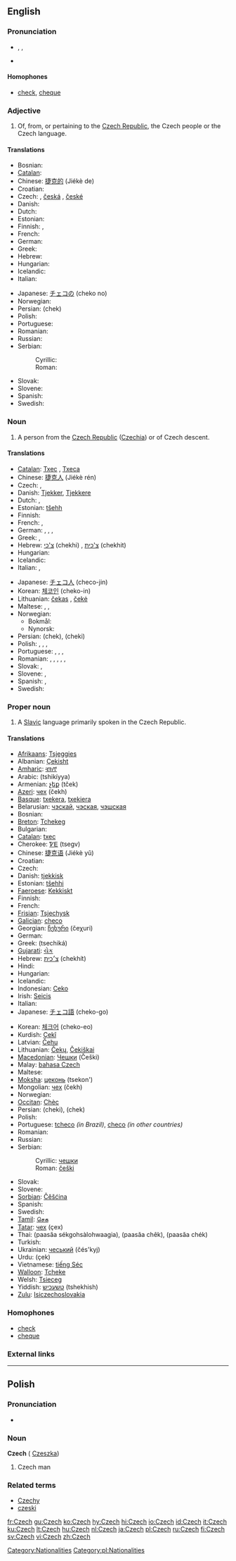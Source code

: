 {{interwiktionary|code=cs}}
==English==

===Pronunciation===
* {{AHD|chĕk}}, {{IPA|/ʧek/}}, {{SAMPA|/tSek/}}
* {{audio|en-us-Czech.ogg|Audio (US)}}

====Homophones====
* [[check]], [[cheque]]

===Adjective===
{{en-adj|-}}

# Of, from, or pertaining to the [[Czech Republic]], the Czech people or the Czech language.

====Translations====
{{top}}
* Bosnian: {{t-|bs|češki}}
* [[Catalan]]: {{t|ca|txec}}
* Chinese: [[捷克的]] (Jiékè de)
* Croatian: {{t-|hr|češki}}
* Czech: {{t+|cs|český|m}}, [[česká]] {{f}}, [[české]] {{n}}
* Danish: {{t|da|tjekkisk}}
* Dutch: {{t+|nl|Tsjechisch}}
* Estonian: {{tø|ee|tšehhi|xs=Ewe}}
* Finnish: {{t-|fi|tšekkiläinen}}, {{t+|fi|tšekki}}
* French: {{t+|fr|tchèque}}
* German: {{t|de|tschechisch}}
* Greek: {{t|el|τσέχικος|sc=Grek}}
* Hebrew: {{t|he|צ'כי|tr=chekhi|sc=Hebr}}
* Hungarian: {{t+|hu|cseh}}
* Icelandic: {{t|is|tékkneskur}}
* Italian: {{t+|it|ceco}}
{{mid}}
* Japanese: [[チェコ]]の (cheko no)
* Norwegian: {{t-|no|tsjekkisk}}
* Persian: {{FAchar|[[چک]]}} (chek)
* Polish: {{t-|pl|czeski}}
* Portuguese: {{t|pt|tcheco}}
* Romanian: {{t-|ro|ceh}}
* Russian: {{t-|ru|чешский|tr=češskij|sc=Cyrl}}
* Serbian:
*: Cyrillic: {{t-|sr|чешки|sc=Cyrl}}
*: Roman: {{t-|sr|češki}}
* Slovak: {{t-|sk|český}}
* Slovene: {{t+|sl|češki}}
* Spanish: {{t+|es|checo}}
* Swedish: {{t-|sv|tjeckisk}}
{{bottom}}

===Noun===
{{wikipedia}}
{{en-noun}}

# A person from the [[Czech Republic]] ([[Czechia]]) or of Czech descent.

====Translations====
{{trans-top|person}}
* [[Catalan]]: [[Txec]] {{m}}, [[Txeca]] {{f}}
* Chinese: [[捷克人]] (Jiékè rén)
* Czech: {{t+|cs|Čech|m}}, {{t+|cs|Češka|f}}
* Danish: [[Tjekker]], [[Tjekkere]] {{p}}
* Dutch: {{t-|nl|Tsjech|m}}, {{t-|nl|Tsjechische|f}}
* Estonian: [[tšehh]]
* Finnish: {{t+|fi|tšekki}}
* French: {{t+|fr|Tchèque}}, {{t-|fr|Tchèques|p}}
* German: {{t-|de|Tscheche|m}}, {{t-|de|Tschechin|f}}, {{t-|de|Tschechen|m|p}}, {{t-|de|Tschechinnen|f|p}}
* Greek: {{t-|el|Τσέχος|m|sc=Grek}}, {{t-|el|Τσέχα|f|sc=Grek}}
* Hebrew: [[צ'כי]] (chekhi) {{m}}, [[צ'כית]] (chekhit) {{f}}
* Hungarian: {{t+|hu|cseh}}
* Icelandic: {{t|is|Tékki|m}}
* Italian: {{t+|it|ceco|m}}, {{t+|it|ceca|f}}
{{trans-mid}}
* Japanese: [[チェコ人]] (checo-jin)
* Korean: [[체코인]] (cheko-in)
* Lithuanian: [[čekas]] {{m}}, [[čekė]] {{f}}
* Maltese: {{t-|mt|Ċek|m|xs=Maltese}}, {{t-|mt|Ċeka|f|xs=Maltese}}, {{t-|mt|Ċeki|p|xs=Maltese}}
* Norwegian:
**  Bokmål: {{t-|no|tsjekker|m}}
**  Nynorsk: {{t|nn|tsjekkar|m|xs=Nynorsk}}
* Persian: {{FAchar|[[چک]]}} (chek), {{FAchar|[[چکی]]}} (cheki)
* Polish: {{t+|pl|Czech|m}}, {{t-|pl|Czeszka|f}}, {{t-|pl|Czesi|m|p}}, {{t-|pl|Czeszki|f|p}}
* Portuguese: {{t-|pt|Tcheco|m}}, {{t-|pt|Tcheca|f}}, {{t-|pt|Tchecos|m|p}}, {{t-|pt|Tchecas|f|p}}
* Romanian: {{t-|ro|ceh|m}}, {{t-|ro|cehă}}, {{t-|ro|cehoaică}}, {{t-|ro|cehi|m|p}}, {{t-|ro|cehe}}, {{t-|ro|cehoaice|f|p}}
* Slovak: {{t-|sk|Čech|m}}, {{t-|sk|Češka|f}}
* Slovene: {{t+|sl|Čeh|m}}, {{t-|sl|Čehinja|f}}
* Spanish: {{t+|es|checo|m}}, {{t-|es|checa|f}}
* Swedish: {{t-|sv|tjeck|c}}
{{trans-bottom}}

===Proper noun===
{{en-proper noun}}

# A [[Slavic]] language primarily spoken in the Czech Republic.

====Translations====
{{trans-top|language}}
* [[Afrikaans]]: [[Tsjeggies]]
* Albanian: [[Çekisht]]
* [[Amharic]]: [[ቼክኛ]]
* Arabic: {{ARchar|[[تشيكية]]}} (tshikíyya) {{f}}
* Armenian: [[չեք]] (tček)
* [[Azeri]]: [[чех]] (čekh)
* [[Basque]]: [[txekera]], [[txekiera]]
* Belarusian: [[чэскай]], [[чэская]], [[чэшская]]
* Bosnian: {{t-|bs|češki|m}}
* [[Breton]]: [[Tchekeg]]
* Bulgarian: {{t-|bg|чешки|tr=češki|sc=Cyrl}}
* [[Catalan]]: [[txec]]
* Cherokee: [[ᏤᎬ]] (tsegv)
* Chinese: [[捷克语]] (Jiékè yǔ)
* Croatian: {{t-|hr|češki jezik|m}}
* Czech: {{t+|cs|čeština|f}}
* Danish: [[tjekkisk]]
* Estonian: [[tšehhi]]
* [[Faeroese]]: [[Kekkiskt]]
* Finnish: {{t+|fi|tšekki}}
* French: {{t+|fr|tchèque}}
* [[Frisian]]: [[Tsjechysk]]
* [[Galician]]: [[checo]]
* Georgian: [[ჩეხური]] (čeχuri)
* German: {{t-|de|Tschechisch|n}}
* Greek: {{t+|el|τσεχικά|n|p|sc=Grek}} (tsechiká)
* [[Gujarati]]: [[ચેક]]
* Hebrew: [[צ׳כית]] (chekhít) {{f}}
* Hindi: {{t-|hi|चेक|sc=Deva|xs=Hindi}}
* Hungarian: {{t+|hu|cseh}}
* Icelandic: {{t-|is|tékkneska|f}}
* Indonesian: [[Ceko]]
* Irish: [[Seicis]]
* Italian: {{t+|it|ceco|m}}
* Japanese: [[チェコ語]] (cheko-go)
{{trans-mid}}
* Korean: [[체크어]] (cheko-eo)
* Kurdish: [[Çekî]]
* Latvian: [[Čehu]]
* Lithuanian: [[Čekų]], [[Čekiškai]]
* [[Macedonian]]: [[Чешки]] (Češki)
* Malay: [[bahasa Czech]]
* Maltese: {{t-|mt|Iċ-Ċek|xs=Maltese}}
* [[Moksha]]: [[цеконь]] (tsekon')
* Mongolian: [[чех]] (čekh)
* Norwegian: {{t-|no|tsjekkisk|m}}
* [[Occitan]]: [[Chèc]]
* Persian: {{FAchar|[[چکى]]}} (cheki), {{FAchar|[[چک]]}} (chek)
* Polish: {{t-|pl|czeski|m}}
* Portuguese: [[tcheco]] ''(in Brazil)'', [[checo]] ''(in other countries)''
* Romanian: {{t-|ro|cehă}}
* Russian: {{t-|ru|чешский|tr=čéškij|sc=Cyrl}}
* Serbian:
*: Cyrillic: [[чешки]] {{m}}
*: Roman: [[češki]] {{m}}
* Slovak: {{t+|sk|čeština|f}}
* Slovene: {{t+|sl|češčina|f}}
* [[Sorbian]]: [[Čěšćina]]
* Spanish: {{t+|es|checo|m}}
* Swedish: {{t+|sv|tjeckiska}}
* [[Tamil]]: [[செக]]
* [[Tatar]]: [[чех]] (çex)
* Thai: {{THchar|[[ภาษาเซ็คโกฯ]]}} (paasăa sékgohsàlohwaagia), {{THchar|[[ภาษาเชค]]}} (paasăa chêk), {{THchar|[[ภาษาเช็ก]]}} (paasăa chék)
* Turkish: {{t+|tr|Çekçe}}
* Ukrainian: [[чеський]] (čés'kyj)
* Urdu: {{URchar|[[چيک]]}} (çek)
* Vietnamese: [[tiếng Séc]]
* [[Walloon]]: [[Tcheke]]
* Welsh: [[Tsieceg]]
* Yiddish: [[טשעכיש]] (tshekhish)
* [[Zulu]]: [[Isiczechoslovakia]]
{{trans-bottom}}

===Homophones===
* [[check]]
* [[cheque]]

===External links===
{{ethnologue|code=ces}}

----

==Polish==

===Pronunciation===
* {{IPAchar|/tʂex/}}

===Noun===
'''Czech''' {{m}} ({{f}} [[Czeszka]])

# Czech man

===Related terms===
* [[Czechy]]
* [[czeski]]

[[Category:Nationalities]]
[[Category:pl:Nationalities]]

[[fr:Czech]]
[[gu:Czech]]
[[ko:Czech]]
[[hy:Czech]]
[[hi:Czech]]
[[io:Czech]]
[[id:Czech]]
[[it:Czech]]
[[ku:Czech]]
[[lt:Czech]]
[[hu:Czech]]
[[nl:Czech]]
[[ja:Czech]]
[[pl:Czech]]
[[ru:Czech]]
[[fi:Czech]]
[[sv:Czech]]
[[vi:Czech]]
[[zh:Czech]]